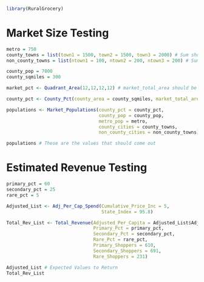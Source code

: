 
```r
library(RuralGrocery)
```

# Market Size Testing
```r
metro = 750
county_towns = list(town1 = 1500, town2 = 1500, town3 = 2000) # Sum should be 5000
non_county_towns = list(ntown1 = 100, ntown2 = 200, ntown3 = 200) # Sum should be 500

county_pop = 7000
county_sqmiles = 300 

```

```r
market_pct <- Quadrant_Area(12,12,12,12) # market_total_area should be 113

county_pct <- County_Pct(county_area = county_sqmiles, market_total_area = market_pct$market_total_area) # Should equal to .377

populations <- Market_Populations(county_pct = county_pct,
                                  county_pop = county_pop,
                                  metro_pop = metro, 
                                  county_cities = county_towns, 
                                  non_county_cities = non_county_towns) 
```

```r
populations # These are the values that should come out
```

# Estimated Revenue Testing

```r
primary_pct = 60
secondary_pct = 25
rare_pct = 5
```


```r
Adjusted_List <- Adj_Per_Cap_Spend(Cumulative_Price_Inc = 5, 
                                   State_Index = 95.8)

Total_Rev_List <- Total_Revenue(Adjusted_Per_Capita = Adjusted_List$Adjusted_CPI_State,
                                Primary_Pct = primary_pct,
                                Secondary_Pct = secondary_pct,
                                Rare_Pct = rare_pct, 
                                Primary_Shoppers = 610,
                                Secondary_Shoppers = 691,
                                Rare_Shoppers = 231)
```

```r
Adjusted_List # Expected Values to Return
Total_Rev_List
```

